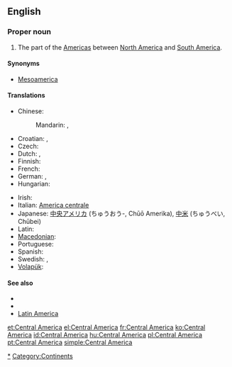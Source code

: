 ==English==
{{wikipedia}}

===Proper noun===
{{en-proper noun|head=[[central|Central]] [[America]]}}

# The part of the [[Americas]] between [[North America]] and [[South America]].

====Synonyms====
* [[Mesoamerica]]

====Translations====
{{trans-top|the part of the Americas between North America and South America}}
* Chinese:
*: Mandarin: {{t-|cmn|中美洲|tr=[[Zhōngměizhōu]]|sc=Hani}}, {{qualifier|abbreviation}} {{t-|cmn|中美|tr=[[Zhōngměi]]|sc=Hani}}
* Croatian: {{t|hr|Središnja Amerika}}, {{t|hr|Srednja Amerika}}
* Czech: {{t-|cs|Střední Amerika|f}}
* Dutch: {{t+|nl|Midden-Amerika}}, {{t-|nl|Centraal-Amerika}}
* Finnish: {{t+|fi|Keski-Amerikka}}
* French: {{t+|fr|Amérique Centrale|f}}
* German: {{t+|de|Mittelamerika|n}}, {{t+|de|Zentralamerika|n}}
* Hungarian: {{t+|hu|Közép-Amerika}}
{{trans-mid}}
* Irish: {{t-|ga|Meiriceá Láir|m|xs=Irish}}
* Italian: [[America centrale]] {{f}}
* Japanese: [[中央アメリカ]] (ちゅうおう-, Chūō Amerika), [[中米]] (ちゅうべい, Chūbei)
* Latin: {{t-|la|America Centralis}}
* [[Macedonian]]: {{t|mk|Средна Америка|f|tr=Srédna Amérika}}
* Portuguese: {{t|pt|América Central|f}}
* Spanish: {{t+|es|Centroamérica}}
* Swedish: {{t|sv|Centralamerika|n}}, {{t|sv|Mellanamerika}}
* [[Volapük]]: {{t|vo|Zänoda-Merop|xs=Volapük}}
{{trans-bottom}}

====See also====
* {{list|en|continents}}
* {{list|en|countries of Central America}}
* [[Latin America]]

[[Category:Central America|*]]
[[Category:Continents]]

[[et:Central America]]
[[el:Central America]]
[[fr:Central America]]
[[ko:Central America]]
[[id:Central America]]
[[hu:Central America]]
[[pl:Central America]]
[[pt:Central America]]
[[simple:Central America]]